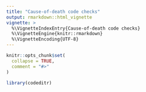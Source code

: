 ```yaml
---
title: "Cause-of-death code checks"
output: rmarkdown::html_vignette
vignette: >
  %\VignetteIndexEntry{Cause-of-death code checks}
  %\VignetteEngine{knitr::rmarkdown}
  %\VignetteEncoding{UTF-8}
---
```


```r
knitr::opts_chunk$set(
  collapse = TRUE,
  comment = "#>"
)
```

```r
library(codeditr)
```
